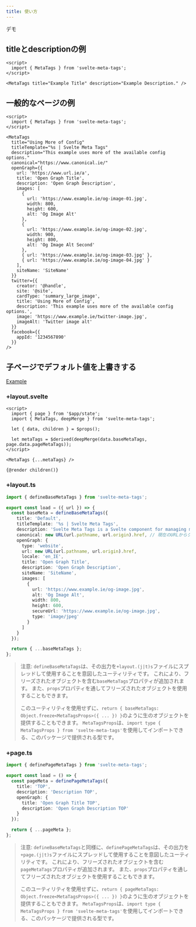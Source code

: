 ```yaml
---
title: 使い方
---
```



<LinkButton href="https://svelte.dev/repl/ffd783c9b8e54d97b6b7cac6eadace42" icon="external" iconPlacement="start">
  デモ
</LinkButton>

## titleとdescriptionの例

```svelte
<script>
  import { MetaTags } from 'svelte-meta-tags';
</script>

<MetaTags title="Example Title" description="Example Description." />
```

## 一般的なページの例

```svelte
<script>
  import { MetaTags } from 'svelte-meta-tags';
</script>

<MetaTags
  title="Using More of Config"
  titleTemplate="%s | Svelte Meta Tags"
  description="This example uses more of the available config options."
  canonical="https://www.canonical.ie/"
  openGraph={{
    url: 'https://www.url.ie/a',
    title: 'Open Graph Title',
    description: 'Open Graph Description',
    images: [
      {
        url: 'https://www.example.ie/og-image-01.jpg',
        width: 800,
        height: 600,
        alt: 'Og Image Alt'
      },
      {
        url: 'https://www.example.ie/og-image-02.jpg',
        width: 900,
        height: 800,
        alt: 'Og Image Alt Second'
      },
      { url: 'https://www.example.ie/og-image-03.jpg' },
      { url: 'https://www.example.ie/og-image-04.jpg' }
    ],
    siteName: 'SiteName'
  }}
  twitter={{
    creator: '@handle',
    site: '@site',
    cardType: 'summary_large_image',
    title: 'Using More of Config',
    description: 'This example uses more of the available config options.',
    image: 'https://www.example.ie/twitter-image.jpg',
    imageAlt: 'Twitter image alt'
  }}
  facebook={{
    appId: '1234567890'
  }}
/>
```

## 子ページでデフォルト値を上書きする

[Example](https://github.com/oekazuma/svelte-meta-tags/tree/main/example)

### +layout.svelte

```svelte
<script>
  import { page } from '$app/state';
  import { MetaTags, deepMerge } from 'svelte-meta-tags';

  let { data, children } = $props();

  let metaTags = $derived(deepMerge(data.baseMetaTags, page.data.pageMetaTags));
</script>

<MetaTags {...metaTags} />

{@render children()}
```

### +layout.ts

```ts
import { defineBaseMetaTags } from 'svelte-meta-tags';

export const load = ({ url }) => {
  const baseMeta = defineBaseMetaTags({
    title: 'Default',
    titleTemplate: '%s | Svelte Meta Tags',
    description: 'Svelte Meta Tags is a Svelte component for managing meta tags and SEO in your Svelte applications.',
    canonical: new URL(url.pathname, url.origin).href, // 現在のURLからクリーンなURL（ハッシュやクエリパラメータなし）を作成します
    openGraph: {
      type: 'website',
      url: new URL(url.pathname, url.origin).href,
      locale: 'en_IE',
      title: 'Open Graph Title',
      description: 'Open Graph Description',
      siteName: 'SiteName',
      images: [
        {
          url: 'https://www.example.ie/og-image.jpg',
          alt: 'Og Image Alt',
          width: 800,
          height: 600,
          secureUrl: 'https://www.example.ie/og-image.jpg',
          type: 'image/jpeg'
        }
      ]
    }
  });

  return { ...baseMetaTags };
};
```

> 注意: `defineBaseMetaTags`は、その出力を`+layout.(j|t)s`ファイルにスプレッドして使用することを意図したユーティリティです。
> これにより、フリーズされたオブジェクトを含む`baseMetaTags`プロパティが追加されます。
> また、`props`プロパティを通してフリーズされたオブジェクトを使用することもできます。
>
> このユーティリティを使用せずに、`return { baseMetaTags: Object.freeze<MetaTagsProps>({ ... }) }`のように生のオブジェクトを提供することもできます。
> `MetaTagsProps`は、`import type { MetaTagsProps } from 'svelte-meta-tags'`を使用してインポートできる、このパッケージで提供される型です。

### +page.ts

```ts
import { definePageMetaTags } from 'svelte-meta-tags';

export const load = () => {
  const pageMeta = definePageMetaTags({
    title: 'TOP',
    description: 'Description TOP',
    openGraph: {
      title: 'Open Graph Title TOP',
      description: 'Open Graph Description TOP'
    }
  });

  return { ...pageMeta };
};
```

> 注意: `defineBaseMetaTags`と同様に、`definePageMetaTags`は、その出力を`+page.(j|t)s`ファイルにスプレッドして使用することを意図したユーティリティです。
> これにより、フリーズされたオブジェクトを含む`pageMetaTags`プロパティが追加されます。
> また、`props`プロパティを通してフリーズされたオブジェクトを使用することもできます。
>
> このユーティリティを使用せずに、`return { pageMetaTags: Object.freeze<MetaTagsProps>({ ... }) }`のように生のオブジェクトを提供することもできます。
> `MetaTagsProps`は、`import type { MetaTagsProps } from 'svelte-meta-tags'`を使用してインポートできる、このパッケージで提供される型です。
